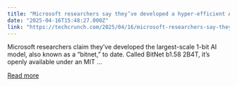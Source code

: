 ```yaml
---
title: "Microsoft researchers say they’ve developed a hyper-efficient AI model that can run on CPUs"
date: "2025-04-16T15:48:27.000Z"
link: "https://techcrunch.com/2025/04/16/microsoft-researchers-say-theyve-developed-a-hyper-efficient-ai-model-that-can-run-on-cpus/"
---
```


Microsoft researchers claim they&#8217;ve developed the largest-scale 1-bit AI model, also known as a &#8220;bitnet,&#8221; to date. Called BitNet b1.58 2B4T, it&#8217;s openly available under an MIT ...

[Read more](https://techcrunch.com/2025/04/16/microsoft-researchers-say-theyve-developed-a-hyper-efficient-ai-model-that-can-run-on-cpus/)

